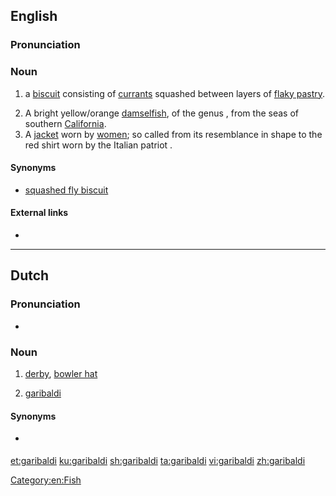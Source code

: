{{also|Garibaldi}}
==English==

===Pronunciation===
{{rfp|lang=en}}

===Noun===
{{en-noun}}

# {{context|British|lang=en}} a [[biscuit]] consisting of [[currant]]s squashed between layers of [[flaky pastry]].
# A bright yellow/orange [[damselfish]], of the genus {{taxlink|Hypsypops|genus|noshow=1}}, from the seas of southern [[California]].
# A [[jacket]] worn by [[woman|women]]; so called from its resemblance in shape to the red shirt worn by the Italian patriot {{pedlink|Garibaldi}}.

====Synonyms====
* {{sense|biscuit}} [[squashed fly biscuit]]

====External links====
* {{pedia|Garibaldi biscuit}}

----

==Dutch==

===Pronunciation===
* {{audio|Nl-garibaldi.ogg|Audio|lang=nl}}

===Noun===
{{nl-noun|m|-'s|garibaldietje}}

# [[derby]], [[bowler hat]]
# {{context|zoology|lang=nl}} [[#English|garibaldi]] {{gloss|fish}}

====Synonyms====
* {{sense|bowler hat}} {{l|nl|garibaldihoed}}

[[Category:en:Fish]]

[[et:garibaldi]]
[[ku:garibaldi]]
[[sh:garibaldi]]
[[ta:garibaldi]]
[[vi:garibaldi]]
[[zh:garibaldi]]